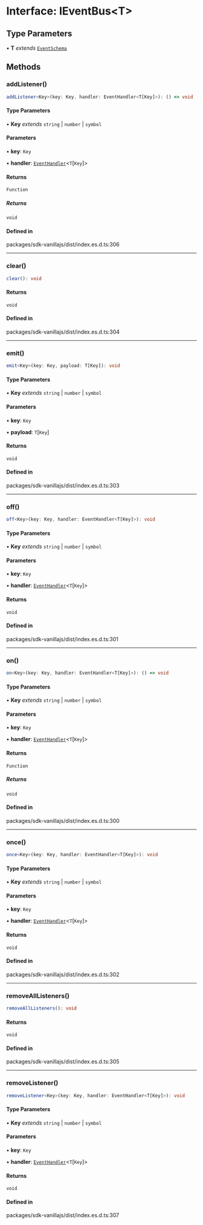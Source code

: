 # Interface: IEventBus\<T>

## Type Parameters

• **T** *extends* [`EventSchema`](/react/api/type-aliases/EventSchema)

## Methods

### addListener()

```ts
addListener<Key>(key: Key, handler: EventHandler<T[Key]>): () => void
```

#### Type Parameters

• **Key** *extends* `string` | `number` | `symbol`

#### Parameters

• **key**: `Key`

• **handler**: [`EventHandler`](/react/api/type-aliases/EventHandler)\<`T`\[`Key`]>

#### Returns

`Function`

##### Returns

`void`

#### Defined in

packages/sdk-vanillajs/dist/index.es.d.ts:306

***

### clear()

```ts
clear(): void
```

#### Returns

`void`

#### Defined in

packages/sdk-vanillajs/dist/index.es.d.ts:304

***

### emit()

```ts
emit<Key>(key: Key, payload: T[Key]): void
```

#### Type Parameters

• **Key** *extends* `string` | `number` | `symbol`

#### Parameters

• **key**: `Key`

• **payload**: `T`\[`Key`]

#### Returns

`void`

#### Defined in

packages/sdk-vanillajs/dist/index.es.d.ts:303

***

### off()

```ts
off<Key>(key: Key, handler: EventHandler<T[Key]>): void
```

#### Type Parameters

• **Key** *extends* `string` | `number` | `symbol`

#### Parameters

• **key**: `Key`

• **handler**: [`EventHandler`](/react/api/type-aliases/EventHandler)\<`T`\[`Key`]>

#### Returns

`void`

#### Defined in

packages/sdk-vanillajs/dist/index.es.d.ts:301

***

### on()

```ts
on<Key>(key: Key, handler: EventHandler<T[Key]>): () => void
```

#### Type Parameters

• **Key** *extends* `string` | `number` | `symbol`

#### Parameters

• **key**: `Key`

• **handler**: [`EventHandler`](/react/api/type-aliases/EventHandler)\<`T`\[`Key`]>

#### Returns

`Function`

##### Returns

`void`

#### Defined in

packages/sdk-vanillajs/dist/index.es.d.ts:300

***

### once()

```ts
once<Key>(key: Key, handler: EventHandler<T[Key]>): void
```

#### Type Parameters

• **Key** *extends* `string` | `number` | `symbol`

#### Parameters

• **key**: `Key`

• **handler**: [`EventHandler`](/react/api/type-aliases/EventHandler)\<`T`\[`Key`]>

#### Returns

`void`

#### Defined in

packages/sdk-vanillajs/dist/index.es.d.ts:302

***

### removeAllListeners()

```ts
removeAllListeners(): void
```

#### Returns

`void`

#### Defined in

packages/sdk-vanillajs/dist/index.es.d.ts:305

***

### removeListener()

```ts
removeListener<Key>(key: Key, handler: EventHandler<T[Key]>): void
```

#### Type Parameters

• **Key** *extends* `string` | `number` | `symbol`

#### Parameters

• **key**: `Key`

• **handler**: [`EventHandler`](/react/api/type-aliases/EventHandler)\<`T`\[`Key`]>

#### Returns

`void`

#### Defined in

packages/sdk-vanillajs/dist/index.es.d.ts:307

